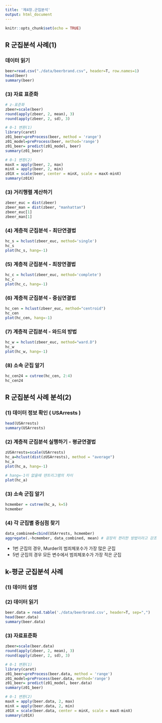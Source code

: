 ```yaml
---
title: '제4장.군집분석'
output: html_document
---
```


```r
knitr::opts_chunk$set(echo = TRUE)
```
## R 군집분석 사례(1)

### 데이터 읽기
```r
beer=read.csv("./data/beerbrand.csv", header=T, row.names=1)
head(beer)
summary(beer)
```
### (3) 자료 표준화
```r
# z-표준화
zbeer=scale(beer)
round(apply(zbeer, 2, mean), 3)
round(apply(zbeer, 2, sd), 3)
```


```r
# 0-1 변환(1)
library(caret)
z01_beer=preProcess(beer, method = 'range')
z01_model=preProcess(beer, method='range')
z01_beer= predict(z01_model, beer)
summary(z01_beer)
```

```r
# 0-1 변환(2)
maxX = apply(beer, 2, max)
minX = apply(beer, 2, min)
z01X = scale(beer, center = minX, scale = maxX-minX)
summary(z01X)
```

### (3) 거리행렬 계산하기
```r
zbeer_euc = dist(zbeer)
zbeer_man = dist(zbeer, "manhattan")
zbeer_euc[1]
zbeer_man[1]
```

### (4) 계층적 군집분석 - 최단연결법
```r
hc_s = hclust(zbeer_euc, method='single')
hc_s
plot(hc_s, hang=-1)
```


### (5) 계층적 군집분석 - 최장연결법
```r
hc_c = hclust(zbeer_euc, method='complete')
hc_c
plot(hc_c, hang=-1)
```

### (6) 계층적 군집분석 - 중심연결법
```r
hc_cen = hclust(zbeer_euc, method="centroid")
hc_cen
plot(hc_cen, hang=-1)
```

### (7) 계층적 군집분석 - 와드의 방법
```r
hc_w = hclust(zbeer_euc, method="ward.D")
hc_w
plot(hc_w, hang=-1)
```

### (8) 소속 군집 알기
```r
hc_cen24 = cutree(hc_cen, 2:4)
hc_cen24
```

## R 군집분석 사례 분석(2)
### (1) 데이터 정보 확인 ( USArrests )
```r
head(USArrests)
summary(USArrests)
```

### (2) 계층적 군집분석 실행하기 - 평균연결법
```r
zUSArrests=scale(USArrests)
hc_a=hclust(dist(zUSArrests), method = "average")
hc_a
plot(hc_a, hang=-1)
```

```r
# hang=-1이 없을때 덴트리그램의 차이
plot(hc_a)
```

### (3) 소속 군집 알기
```r
hcmember = cutree(hc_a, k=5)
hcmember
```

### (4) 각 군집별 중심점 찾기
```r
data_combined=cbind(USArrests, hcmember)
aggregate(.~hcmember, data_combined, mean) # 굉장히 편리한 방법이라고 강조
```

- 1번 군집의 경우, Murder의 범죄체포수가 가장 많은 군집
- 5번 군집의 경우 모든 변수에서 범죄체포수가 가장 적은 군집


## k-평균 군집분석 사례 
### (1) 데이터 설명
### (2) 데이터 읽기
```r
beer.data = read.table('./data/beerbrand.csv', header=T, sep=",")
head(beer.data)
summary(beer.data)
```

### (3) 자료표준화
```r
zbeer=scale(beer.data)
round(apply(zbeer, 2, mean), 3)
round(apply(zbeer, 2, sd), 3)
```


```r
# 0-1 변환(1)
library(caret)
z01_beer=preProcess(beer.data, method = 'range')
z01_model=preProcess(beer.data, method='range')
z01_beer= predict(z01_model, beer.data)
summary(z01_beer)
```


```r
# 0-1 변환(2)
maxX = apply(beer.data, 2, max)
minX = apply(beer.data, 2, min)
z01X = scale(beer.data, center = minX, scale = maxX-minX)
summary(z01X)
```

